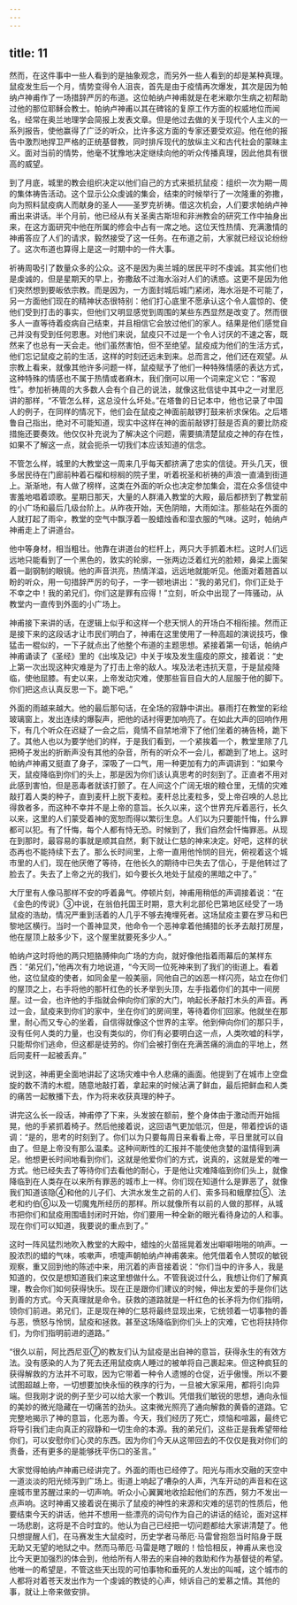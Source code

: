```yaml
---
---
---
```

title: 11
---



然而，在这件事中一些人看到的是抽象观念，而另外一些人看到的却是某种真理。鼠疫发生后一个月，情势变得令人沮丧，首先是由于疫情再次爆发，其次是因为帕纳卢神甫作了一场措辞严厉的布道。这位帕纳卢神甫就是在老米歇尔生病之初帮助过他的那位耶稣会教士。帕纳卢神甫以其在碑铭的复原工作方面的权威地位而闻名，经常在奥兰地理学会简报上发表文章。但是他过去做的关于现代个人主义的一系列报告，使他赢得了广泛的听众，比许多这方面的专家还要受欢迎。他在他的报告中激烈地捍卫严格的正统基督教，同时排斥现代的放纵主义和古代社会的蒙昧主义。面对当前的情势，他毫不犹豫地决定继续向他的听众传播真理，因此他具有很高的威望。

到了月底，城里的教会组织决定以他们自己的方式来抵抗鼠疫：组织一次为期一周的集体祷告活动。这个显示公众虔诚的集会，结束的时候举行了一次隆重的弥撒，向为照料鼠疫病人而献身的圣人——圣罗克祈祷。借这次机会，人们要求帕纳卢神甫出来讲话。半个月前，他已经从有关圣奥古斯坦和非洲教会的研究工作中抽身出来，在这方面研究中他在所属的修会中占有一席之地。这位天性热情、充满激情的神甫答应了人们的请求，毅然接受了这一任务。在布道之前，大家就已经议论纷纷了。这次布道也算得上是这一时期中的一件大事。

祈祷周吸引了数量众多的公众。这不是因为奥兰城的居民平时不虔诚。其实他们也是虔诚的，但是星期天的早上，弥撒敌不过海水浴对人们的诱惑。这更不是因为他们突然想到要皈依宗教。而是因为，一方面封城后城门紧闭，海水浴是不可能了，另一方面他们现在的精神状态很特别：他们打心底里不愿承认这个令人震惊的、使他们受到打击的事实，但他们又明显感觉到周围的某些东西显然是改变了。然而很多人一直等待着疫病自己结束，并且相信它会放过他们的家人。结果是他们感觉自己并没有受到任何恩惠。对他们来说，鼠疫只不过是一个令人讨厌的不速之客，既然来了也总有一天会走。他们虽然害怕，但不至绝望。鼠疫成为他们的生活方式，他们忘记鼠疫之前的生活，这样的时刻还远未到来。总而言之，他们还在观望。从宗教上看来，就像其他许多问题一样，鼠疫赋予了他们一种特殊情感的表达方式，这种特殊的情感也不属于热情或者麻木，我们倒可以用一个词来定义它：“客观性”。参加祈祷周的大多数人会有个自己的说法，就像这批信徒中其中之一对里厄讲的那样，“不管怎么样，这总没什么坏处。”在塔鲁的日记本中，他也记录了中国人的例子，在同样的情况下，他们会在鼠疫之神面前敲锣打鼓来祈求保佑。之后塔鲁自己指出，绝对不可能知道，现实中这样在神的面前敲锣打鼓是否真的要比防疫措施还要奏效。他仅仅补充说为了解决这个问题，需要搞清楚鼠疫之神的存在性，如果不了解这一点，就会扼杀一切我们本应该知道的信念。

不管怎么样，城里的大教堂这一周来几乎每天都挤满了忠实的信徒。开头几天，很多居民待在门廊前种着石榴和棕榈的院子里，听着祝圣和祈祷的声浪一直涌到街道上。渐渐地，有人做了榜样，这类在外面的听众也决定参加集会，混在众多信徒中害羞地唱着颂歌。星期日那天，大量的人群涌入教堂的大殿，最后都挤到了教堂前的小广场和最后几级台阶上。从昨夜开始，天色阴暗，大雨如注。那些站在外面的人就打起了雨伞，教堂的空气中飘浮着一股蜡烛香和湿衣服的气味。这时，帕纳卢神甫走上了讲道台。

他中等身材，相当粗壮。他靠在讲道台的栏杆上，两只大手抓着木栏。这时人们远远地只能看到了一个黑色的，敦实的轮廓，一张两边泛着红光的脸颊，鼻梁上面架着一副钢制的眼镜。他的声音洪亮，热情洋溢，远远地就能听见。他面对着翘首以盼的听众，用一句措辞严厉的句子，一字一顿地讲出：“我的弟兄们，你们正处于不幸之中！我的弟兄们，你们这是罪有应得！”立刻，听众中出现了一阵骚动，从教堂内一直传到外面的小广场上。

神甫接下来讲的话，在逻辑上似乎和这样一个悲天悯人的开场白不相衔接。然而正是接下来的这段话才让市民们明白了，神甫在这里使用了一种高超的演说技巧，像猛击一棍似的，一下子就点出了他整个布道的主题思想。紧接着第一句话，帕纳卢神甫诵读了《圣经》里的《出埃及记》中关于埃及发生瘟疫的原文，接着说：“史上第一次出现这种灾难是为了打击上帝的敌人。埃及法老违抗天意，于是鼠疫降临，使他屈膝。有史以来，上帝发动灾难，使那些盲目自大的人屈服于他的脚下。你们把这点认真反思一下。跪下吧。”

外面的雨越来越大。他的最后那句话，在全场的寂静中讲出。暴雨打在教堂的彩绘玻璃窗上，发出连续的爆裂声，把他的话衬得更加响亮了。在如此大声的回响作用下，有几个听众在迟疑了一会之后，竟情不自禁地滑下了他们坐着的祷告椅，跪下了。其他人也以为要学他们的样，于是我们看到，一个紧挨着一个，教堂里除了几把椅子发出的折断声没有其他的杂音，所有的听众不一会儿，都跪到了地上。这时帕纳卢神甫又挺直了身子，深吸了一口气，用一种更加有力的声调讲到：“如果今天，鼠疫降临到你们的头上，那是因为你们该认真思考的时刻到了。正直者不用对此感到害怕，但是恶毒者就该打颤了。在人间这个广阔无垠的粮仓里，无情的灾难敲打着人类的种子，直到麦秆上脱下麦粒。麦秆总比麦粒多，受上帝召唤的人总比得救者多，而这种不幸并不是上帝的意旨。长久以来，这个世界充斥着恶行，长久以来，这里的人们蒙受着神的宽恕而得以繁衍生息。人们以为只要能忏悔，什么罪都可以犯。有了忏悔，每个人都有恃无恐。时候到了，我们自然会忏悔罪恶。从现在到那时，最容易的事就是顺其自然，剩下就让仁慈的神来决定。好吧，这样的状态再也不能持续下去了。那么长时间里，上帝一直用他怜悯的目光，俯视着这个城市里的人们，现在他厌倦了等待，在他长久的期待中已失去了信心，于是他转过了脸去了。失去了上帝之光的我们，如今要长久地处于鼠疫的黑暗之中了。”

大厅里有人像马那样不安的呼着鼻气。停顿片刻，神甫用稍低的声调接着说：“在《金色的传说》③中说，在翁伯托国王时期，意大利北部伦巴第地区经受了一场鼠疫的浩劫，情况严重到活着的人几乎不够去掩埋死者。这场鼠疫主要在罗马和巴黎地区横行。当时一个善神显灵，他命令一个恶神拿着他捕猎的长矛去敲打房屋，他在屋顶上敲多少下，这个屋里就要死多少人。”

帕纳卢这时将他的两只短胳膊伸向广场的方向，就好像他指着雨幕后的某样东西：“弟兄们，”他再次有力地说道，“今天同一位死神来到了我们的街道上。看着他，这位鼠疫的使者，如同金星一般美丽，同他自己的凶恶一样闪亮，站立在你们的屋顶之上，右手将他的那杆红色的长矛举到头顶，左手指着你们的其中一间房屋。过一会，也许他的手指就会伸向你们家的大门，响起长矛敲打木头的声音。再过一会，鼠疫来到你们的家中，坐在你们的房间里，等待着你们回家。他就坐在那里，耐心而又专心的坐着，自信得就像这个世界的主宰。他到伸向你们的那只手，没有任何人类的力量，也没有类似的，你们有必要明白这一点，人类吹嘘的科学，只能帮你们逃命，但这都是徒劳的。你们会被打倒在充满苦痛的淌血的平地上，然后同麦秆一起被丢弃。”

说到这，神甫更全面地讲起了这场灾难中令人悲痛的画面。他提到了在城市上空盘旋的数不清的木棍，随意地敲打着，拿起来的时候沾满了鲜血，最后把鲜血和人类的痛苦一起散播下去，作为将来收获真理的种子。

讲完这么长一段话，神甫停了下来，头发披在额前，整个身体由于激动而开始摇晃，他的手紧抓着椅子。然后他接着说，这回语气更加低沉，但是，带着控诉的语调：“是的，思考的时刻到了。你们以为只要每周日来看看上帝，平日里就可以自由了。但是上帝没有那么温柔。这种间断性的汇报并不能使他贪婪的温情得到满足。他想更长时间地看到你们，这就是他爱你们的方式，说真的，这就是爱的唯一方式。他已经失去了等待你们去看他的耐心，于是他让灾难降临到你们头上，就像降临到在人类存在以来所有罪恶的城市上一样。你们现在知道什么是罪恶了，就像我们知道该隐④和他的儿子们、大洪水发生之前的人们、索多玛和蛾摩拉⑤、法老和约伯⑥以及一切魔鬼所经历的那样。所以就像所有以前的人做的那样，从城市把你们和鼠疫用围墙封闭时开始，你们要用一种全新的眼光看待身边的人和事。现在你们可以知道，我要说的重点到了。”

这时一阵风猛烈地吹入教堂的大殿中，蜡烛的火苗摇晃着发出噼噼啪啪的响声。一股浓烈的蜡的气味，咳嗽声，喷嚏声朝帕纳卢神甫袭来。他凭借着令人赞叹的敏锐观察，重又回到他的陈述中来，用沉着的声音接着说：“你们当中的许多人，我是知道的，仅仅是想知道我们来这里想做什么。不管我说过什么，我想让你们了解真理，教会你们如何获得快乐。现在正是跟你们建议的时候，伸出友爱的手是你们达到善的方式。今天真理就是命令。获救的道路就是一杆红色的长矛将为你们指明，领你们前进。弟兄们，正是现在神的仁慈将最终显现出来，它统领着一切事物的善与恶，愤怒与怜悯，鼠疫和拯救。甚至这场降临到你们头上的灾难，它也将扶持你们，为你们指明前进的道路。”

“很久以前，阿比西尼亚⑦的教友们认为鼠疫是出自神的意旨，获得永生的有效方法。没有感染的人为了死去还用鼠疫病人睡过的被单将自己裹起来。但这种疯狂的获得解救的方法并不可取，因为它带着一种令人遗憾的仓促，近乎傲慢。所以不要试图超越上帝，一切想要加快永恒的秩序的行为，一旦被大家采用，都将引向异端。但我刚才说的例子至少可以给大家一个教训。凭借我们敏锐的思想，通向永恒的美妙的微光隐藏在一切痛苦的劲头。这束微光照亮了通向解救的黄昏的道路。它完整地揭示了神的意旨，化恶为善。今天，我们经历了死亡，烦恼和喧嚣，最终它将导引我们走向真正的寂静和一切生命的本源。我的弟兄们，这些正是我希望带给你们，可以安慰你们心灵的东西。因为你们今天从这带回去的不仅仅是我对你们的责备，还有更多的是能够抚平伤口的圣言。”

大家觉得帕纳卢神甫已经讲完了。外面的雨也已经停了。阳光与雨水交融的天空中一道淡淡的阳光倾泻到广场上。街道上响起了嘈杂的人声，汽车开动的声音和在这座城市里苏醒过来的一切声响。听众小心翼翼地收拾起他们的东西，努力不发出一点声响。这时神甫又接着说在揭示了鼠疫的神性的来源和灾难的惩罚的性质后，他要结束今天的讲话，他并不想用一些漂亮的词句作为自己的讲话的结论，面对这样一场悲剧，这将是不合时宜的。他认为自己已经把一切问题都给大家讲清楚了。他只想提醒人们，在马赛发生大鼠疫时，历史学者马蒂厄·马雷曾抱怨当时陷身于既无助又无望的地狱之中。然而马蒂厄·马雷是瞎了眼的！恰恰相反，神甫从来也没比今天更加强烈的体会到，他给所有人带去的来自神的救助和作为基督徒的希望。他唯一的希望是，不管这些天出现的可怕事物和垂死的人发出的叫喊，这个城市的人都将对着苍天发出作为一个虔诚的教徒的心声，倾诉自己的爱慕之情。其他的事，就让上帝来做安排。